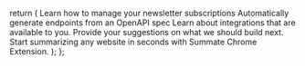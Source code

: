   return (
    <CardGroup cols={2}>
      <Card
        title="Managing Newsletters"
        icon="envelope"
        href="/essentials/managing-newsletters"
      >
        Learn how to manage your newsletter subscriptions
      </Card>
      <Card
        title="Customizing Digests"
        icon="sliders"
        href="/essentials/customizing-digests"
      >
        Automatically generate endpoints from an OpenAPI spec
      </Card>
      <Card
        title="Available Integrations"
        icon="link"
        href="/integrations/available-integrations"
      >
        Learn about integrations that are available to you.
      </Card>
      <Card
        title="Roadmap"
        icon="road"
        href="https://summate.io/roadmap?ref=docs.summate.io"
      >
        Provide your suggestions on what we should build next.
      </Card>
      <Card title="Chrome Extension" icon="chrome" href="/extension/quickstart">
        Start summarizing any website in seconds with Summate Chrome Extension.
      </Card>
    </CardGroup>
  );
};
